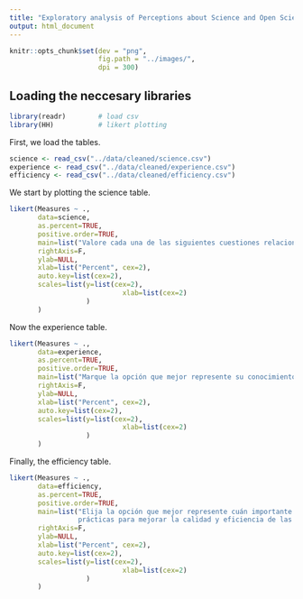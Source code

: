 ```yaml
---
title: "Exploratory analysis of Perceptions about Science and Open Science"
output: html_document
---
```


```r
knitr::opts_chunk$set(dev = "png",
                      fig.path = "../images/",
                      dpi = 300)
```

## Loading the neccesary libraries
```r
library(readr)        # load csv
library(HH)           # likert plotting
```

First, we load the tables.
```r
science <- read_csv("../data/cleaned/science.csv")
experience <- read_csv("../data/cleaned/experience.csv")
efficiency <- read_csv("../data/cleaned/efficiency.csv")
```

We start by plotting the science table.
```r

likert(Measures ~ .,
       data=science,
       as.percent=TRUE,
       positive.order=TRUE,
       main=list("Valore cada una de las siguientes cuestiones relacionadas con su opinión sobre la ciencia", cex=3),
       rightAxis=F,
       ylab=NULL,
       xlab=list("Percent", cex=2),
       auto.key=list(cex=2),
       scales=list(y=list(cex=2),
                            xlab=list(cex=2)
                   )
       )
```

Now the experience table.
```r

likert(Measures ~ .,
       data=experience,
       as.percent=TRUE,
       positive.order=TRUE,
       main=list("Marque la opción que mejor represente su conocimiento y experiencia con cada práctica en los últimos 5 (cinco) años", cex=3),
       rightAxis=F,
       ylab=NULL,
       xlab=list("Percent", cex=2),
       auto.key=list(cex=2),
       scales=list(y=list(cex=2),
                            xlab=list(cex=2)
                   )
       )
```

Finally, the efficiency table.
```r

likert(Measures ~ .,
       data=efficiency,
       as.percent=TRUE,
       positive.order=TRUE,
       main=list("Elija la opción que mejor represente cuán importante considera que es cada una de las siguientes 
                 prácticas para mejorar la calidad y eficiencia de las investigaciones en su campo", cex=3),
       rightAxis=F,
       ylab=NULL,
       xlab=list("Percent", cex=2),
       auto.key=list(cex=2),
       scales=list(y=list(cex=2),
                            xlab=list(cex=2)
                   )
       )
```
